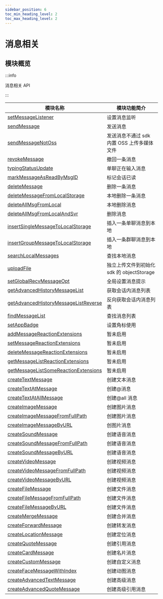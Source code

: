 ```yaml
---
sidebar_position: 6
toc_min_heading_level: 2
toc_max_heading_level: 2
---
```


# 消息相关

## 模块概览

:::info

消息相关 API

:::

| 模块名称                                                                                               | 模块功能简介                               |
| ------------------------------------------------------------------------------------------------------ | ------------------------------------------ |
| [setMessageListener](docs/sdks/api/message/setMessageListener.mdx)                                     | 设置消息监听                               |
| [sendMessage](docs/sdks/api/message/sendMessage.mdx)                                                   | 发送消息                                   |
| [sendMessageNotOss](docs/sdks/api/message/sendMessageNotOss.mdx)                                       | 发送消息不通过 sdk 内置 OSS 上传多媒体文件 |
| [revokeMessage](docs/sdks/api/message/revokeMessage.mdx)                                               | 撤回一条消息                               |
| [typingStatusUpdate](docs/sdks/api/message/typingStatusUpdate.mdx)                                     | 单聊正在输入消息                           |
| [markMessageAsReadByMsgID](docs/sdks/api/message/markMessageAsReadByMsgID.mdx)                         | 标记会话已读                               |
| [deleteMessage](docs/sdks/api/message/deleteMessage.mdx)                                               | 删除一条消息                               |
| [deleteMessageFromLocalStorage](docs/sdks/api/message/deleteMessageFromLocalStorage.mdx)               | 本地删除一条消息                           |
| [deleteAllMsgFromLocal](docs/sdks/api/message/deleteAllMsgFromLocal.mdx)                               | 本地删除消息                               |
| [deleteAllMsgFromLocalAndSvr](docs/sdks/api/message/deleteAllMsgFromLocalAndSvr.mdx)                   | 删除消息                                   |
| [insertSingleMessageToLocalStorage](docs/sdks/api/message/insertSingleMessageToLocalStorage.mdx)       | 插入一条单聊消息到本地                     |
| [insertGroupMessageToLocalStorage](docs/sdks/api/message/insertGroupMessageToLocalStorage.mdx)         | 插入一条群聊消息到本地                     |
| [searchLocalMessages](docs/sdks/api/message/searchLocalMessages.mdx)                                   | 查找本地消息                               |
| [uploadFile](docs/sdks/api/message/uploadFile.mdx)                                                     | 独立上传文件到初始化 sdk 的 objectStorage  |
| [setGlobalRecvMessageOpt](docs/sdks/api/message/setGlobalRecvMessageOpt.mdx)                           | 全局设置消息提示                           |
| [getAdvancedHistoryMessageList](docs/sdks/api/message/getAdvancedHistoryMessageList.mdx)               | 获取会话内消息列表                         |
| [getAdvancedHistoryMessageListReverse](docs/sdks/api/message/getAdvancedHistoryMessageListReverse.mdx) | 反向获取会话内消息列表                     |
| [findMessageList](docs/sdks/api/message/findMessageList.mdx)                                           | 查找消息列表                               |
| [setAppBadge](docs/sdks/api/message/setAppBadge.mdx)                                                   | 设置角标使用                               |
| [addMessageReactionExtensions](docs/sdks/api/message/addMessageReactionExtensions.mdx)                 | 暂未启用                                   |
| [setMessageReactionExtensions](docs/sdks/api/message/setMessageReactionExtensions.mdx)                 | 暂未启用                                   |
| [deleteMessageReactionExtensions](docs/sdks/api/message/deleteMessageReactionExtensions.mdx)           | 暂未启用                                   |
| [getMessageListReactionExtensions](docs/sdks/api/message/getMessageListReactionExtensions.mdx)         | 暂未启用                                   |
| [getMessageListSomeReactionExtensions](docs/sdks/api/message/getMessageListSomeReactionExtensions.mdx) | 暂未启用                                   |
| [createTextMessage](docs/sdks/api/message/createTextMessage.mdx)                                       | 创建文本消息                               |
| [createTextAtMessage](docs/sdks/api/message/createTextAtMessage.mdx)                                   | 创建@消息                                  |
| [createTextAtAllMessage](docs/sdks/api/message/createTextAtAllMessage.mdx)                             | 创建@all 消息                              |
| [createImageMessage](docs/sdks/api/message/createImageMessage.mdx)                                     | 创建图片消息                               |
| [createImageMessageFromFullPath](docs/sdks/api/message/createImageMessageFromFullPath.mdx)             | 创建图片消息                               |
| [createImageMessageByURL](docs/sdks/api/message/createImageMessageByURL.mdx)                           | 创图片消息                                 |
| [createSoundMessage](docs/sdks/api/message/createSoundMessage.mdx)                                     | 创建语音消息                               |
| [createSoundMessageFromFullPath](docs/sdks/api/message/createSoundMessageFromFullPath.mdx)             | 创建语音消息                               |
| [createSoundMessageByURL](docs/sdks/api/message/createSoundMessageByURL.mdx)                           | 创建语音消息                               |
| [createVideoMessage](docs/sdks/api/message/createVideoMessage.mdx)                                     | 创建视频消息                               |
| [createVideoMessageFromFullPath](docs/sdks/api/message/createVideoMessageFromFullPath.mdx)             | 创建视频消息                               |
| [createVideoMessageByURL](docs/sdks/api/message/createVideoMessageByURL.mdx)                           | 创建视频消息                               |
| [createFileMessage](docs/sdks/api/message/createFileMessage.mdx)                                       | 创建文件消息                               |
| [createFileMessageFromFullPath](docs/sdks/api/message/createFileMessageFromFullPath.mdx)               | 创建文件消息                               |
| [createFileMessageByURL](docs/sdks/api/message/createFileMessageByURL.mdx)                             | 创建文件消息                               |
| [createMergeMessage](docs/sdks/api/message/createMergeMessage.mdx)                                     | 创建合并消息                               |
| [createForwardMessage](docs/sdks/api/message/createForwardMessage.mdx)                                 | 创建转发消息                               |
| [createLocationMessage](docs/sdks/api/message/createLocationMessage.mdx)                               | 创建定位消息                               |
| [createQuoteMessage](docs/sdks/api/message/createQuoteMessage.mdx)                                     | 创建引用消息                               |
| [createCardMessage](docs/sdks/api/message/createCardMessage.mdx)                                       | 创建名片消息                               |
| [createCustomMessage](docs/sdks/api/message/createCustomMessage.mdx)                                   | 创建自定义消息                             |
| [createFaceMessageWithIndex](docs/sdks/api/message/createFaceMessageWithIndex.mdx)                     | 创建动图消息                               |
| [createAdvancedTextMessage](docs/sdks/api/message/createAdvancedTextMessage.mdx)                       | 创建高级消息                               |
| [createAdvancedQuoteMessage](docs/sdks/api/message/createAdvancedQuoteMessage.mdx)                     | 创建高级引用消息                           |
